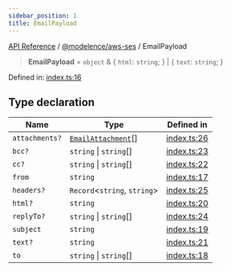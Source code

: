 ```yaml
---
sidebar_position: 1
title: EmailPayload
---
```


[API Reference](/api-reference/@modelence/aws-ses/type-aliases/../../../index) / [@modelence/aws-ses](/api-reference/@modelence/aws-ses/type-aliases/../index) / EmailPayload

> **EmailPayload** = `object` & \{ `html`: `string`; \} \| \{ `text`: `string`; \}

Defined in: [index.ts:16](https://github.com/modelence/modelence/blob/3f1fd635e8381fab6218a1a4e54da43042986b70/packages/aws-ses/src/index.ts#L16)

## Type declaration

| Name | Type | Defined in |
| ------ | ------ | ------ |
| `attachments?` | [`EmailAttachment`](/api-reference/@modelence/aws-ses/type-aliases/EmailAttachment)[] | [index.ts:26](https://github.com/modelence/modelence/blob/3f1fd635e8381fab6218a1a4e54da43042986b70/packages/aws-ses/src/index.ts#L26) |
| `bcc?` | `string` \| `string`[] | [index.ts:23](https://github.com/modelence/modelence/blob/3f1fd635e8381fab6218a1a4e54da43042986b70/packages/aws-ses/src/index.ts#L23) |
| `cc?` | `string` \| `string`[] | [index.ts:22](https://github.com/modelence/modelence/blob/3f1fd635e8381fab6218a1a4e54da43042986b70/packages/aws-ses/src/index.ts#L22) |
| `from` | `string` | [index.ts:17](https://github.com/modelence/modelence/blob/3f1fd635e8381fab6218a1a4e54da43042986b70/packages/aws-ses/src/index.ts#L17) |
| `headers?` | `Record`\<`string`, `string`\> | [index.ts:25](https://github.com/modelence/modelence/blob/3f1fd635e8381fab6218a1a4e54da43042986b70/packages/aws-ses/src/index.ts#L25) |
| `html?` | `string` | [index.ts:20](https://github.com/modelence/modelence/blob/3f1fd635e8381fab6218a1a4e54da43042986b70/packages/aws-ses/src/index.ts#L20) |
| `replyTo?` | `string` \| `string`[] | [index.ts:24](https://github.com/modelence/modelence/blob/3f1fd635e8381fab6218a1a4e54da43042986b70/packages/aws-ses/src/index.ts#L24) |
| `subject` | `string` | [index.ts:19](https://github.com/modelence/modelence/blob/3f1fd635e8381fab6218a1a4e54da43042986b70/packages/aws-ses/src/index.ts#L19) |
| `text?` | `string` | [index.ts:21](https://github.com/modelence/modelence/blob/3f1fd635e8381fab6218a1a4e54da43042986b70/packages/aws-ses/src/index.ts#L21) |
| `to` | `string` \| `string`[] | [index.ts:18](https://github.com/modelence/modelence/blob/3f1fd635e8381fab6218a1a4e54da43042986b70/packages/aws-ses/src/index.ts#L18) |
